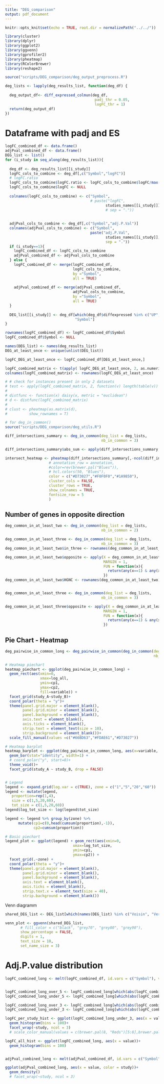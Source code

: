 ```yaml
---
title: "DEG_comparison"
output: pdf_document
---
```


```r
knitr::opts_knit$set(echo = TRUE, root.dir = normalizePath("../../"))
```

```r
library(cluster)
library(dplyr)
library(ggplot2)
library(ggvenn)
library(gprofiler2)
library(pheatmap)
library(RColorBrewer)
library(reshape2)
```

```r
source("scripts/DEG_comparison/deg_output_preprocess.R")

deg_lists <- lapply(deg_results_list, function(deg_df) {
  
  deg_output_df<- diff_expressed_colmun(deg_df,
                                         padj_thr = 0.05, 
                                         logFC_thr = 1)  
  return(deg_output_df)
}) 
```

# Dataframe with padj and ES

```r
logFC_combined_df <- data.frame()
adjPval_combined_df <- data.frame()
DEG_list <- list()
for (i_study in seq_along(deg_results_list)){
  
  deg_df <- deg_results_list[[i_study]] 
  logFC_cols_to_combine <- deg_df[,c("Symbol","logFC")]
  # logFC.ratio
  logFC_cols_to_combine$logFC.ratio <- logFC_cols_to_combine$logFC/max(abs(logFC_cols_to_combine$logFC))
  logFC_cols_to_combine$logFC <- NULL
  
  colnames(logFC_cols_to_combine) <- c("Symbol",
                                       # paste("logFC", 
                                              studies_names[[i_study]]) 
                                              # sep = "."))
  
  
  adjPval_cols_to_combine <- deg_df[,c("Symbol","adj.P.Val")]
  colnames(adjPval_cols_to_combine) <- c("Symbol",
                                       paste("adj.P.Val", 
                                              studies_names[[i_study]], 
                                              sep = "."))
  if (i_study==1){
    logFC_combined_df <- logFC_cols_to_combine
    adjPval_combined_df <- adjPval_cols_to_combine
  } else {
    logFC_combined_df <- merge(logFC_combined_df,
                               logFC_cols_to_combine,
                               by ="Symbol",
                               all = TRUE)
    
    adjPval_combined_df <- merge(adjPval_combined_df,
                               adjPval_cols_to_combine,
                               by ="Symbol",
                               all = TRUE)
  }
  
  DEG_list[[i_study]] <- deg_df[which(deg_df$diffexpressed %in% c("UP","DOWN")),
                                "Symbol"]
}

rownames(logFC_combined_df) <- logFC_combined_df$Symbol
logFC_combined_df$Symbol <- NULL

names(DEG_list) <- names(deg_results_list)
DEG_at_least_once <- unique(unlist(DEG_list))

logFC_DEG_at_least_once <- logFC_combined_df[DEG_at_least_once,]

logFC_combined_matrix <- t(apply( logFC_DEG_at_least_once, 2, as.numeric))
colnames(logFC_combined_matrix) <- rownames(logFC_DEG_at_least_once)

# # check for instances present in only 2 datasets
# test <- apply(logFC_combined_matrix, 2, function(v) length(table(v)) == 2)
# 
# distfunc <- function(x) daisy(x, metric = "euclidean")
# d <- distfunc(logFC_combined_matrix)
# 
# clust <- pheatmap(as.matrix(d),
#          show_rownames = T)
```

```r
# for deg_in_common()
source("scripts/DEG_comparison/deg_utils.R")

diff_intersections_summary <- deg_in_common(deg_list = deg_lists,
                                            nb_in_common = 3)

diff_intersections_summary$abs_sum <- apply(diff_intersections_summary, MARGIN = 1, function(x) sum(abs(x)))

intersect_heatmap <- pheatmap(diff_intersections_summary[,-ncol(diff_intersections_summary)],
                    # annotation_row = annotation,
                    #color=rev(brewer.pal("Blues")),
                    # hcl.colors(50, "Blues"),
                    color = c("#D73027","#F0F0F0","#1A9850"),
                    cluster_cols = FALSE,
                    cluster_rows = TRUE,
                    show_colnames = TRUE,
                    fontsize_row = 5
                    )
```

## Number of genes in opposite direction

```r
deg_common_in_at_least_two <- deg_in_common(deg_list = deg_lists,
                                            nb_in_common = 2)

deg_common_in_at_least_three <- deg_in_common(deg_list = deg_lists,
                                            nb_in_common = 3)
deg_common_in_at_least_two$in_three <- rownames(deg_common_in_at_least_two) %in% rownames(deg_common_in_at_least_three)

deg_common_in_at_least_two$opposite <- apply(X = deg_common_in_at_least_two,
                                             MARGIN = 1,
                                             FUN = function(x){
                                               return(any(x==1) & any(x==-1))
                                             })
deg_common_in_at_least_two$HGNC <- rownames(deg_common_in_at_least_two)


deg_common_in_at_least_three <- deg_in_common(deg_list = deg_lists,
                                            nb_in_common = 3)

deg_common_in_at_least_three$opposite <- apply(X = deg_common_in_at_least_three,
                                             MARGIN = 1,
                                             FUN = function(x){
                                               return(any(x==1) & any(x==-1))
                                             })
```

## Pie Chart - Heatmap

```r
deg_pairwise_in_common_long <- deg_pairwise_in_common(deg_in_common(deg_list = deg_lists,
                                                                    nb_in_common = 2))

# Heatmap piechart
heatmap_piechart <- ggplot(deg_pairwise_in_common_long) + 
  geom_rect(aes(xmin=0,
                xmax=log_all,
                ymin=cp1,
                ymax=cp2,
                fill=variable)) + 
  facet_grid(study_A~study_B)+
  coord_polar(theta = "y")+
  theme(panel.grid.major = element_blank(), 
        panel.grid.minor = element_blank(),
        panel.background = element_blank(),
        axis.text = element_blank(),
        axis.ticks = element_blank(),
        strip.text = element_text(size = 10),
        strip.background = element_blank())+
  scale_fill_manual(values =c("#66BD63","#FDAE61","#D73027"))

# Heatmap barplot
heatmap_barplot <- ggplot(deg_pairwise_in_common_long, aes(x=variable, y=value, fill=variable)) +
  geom_bar(stat="identity", width=1) +
  # coord_polar("y", start=0)+
  theme_void()+
  facet_grid(study_A ~ study_B, drop = FALSE)


# Legend
legend <- expand.grid(log.var = c(TRUE), zone = c("1","5","20","60"))
legend <- mutate(legend,
   proportion=rep(1,4),
   size = c(1,5,20,60),
   tot_size = c(1,5,20,60))
legend$log_tot_size <- log(legend$tot_size)

legend <- legend %>% group_by(zone) %>%
      mutate(cp1=c(0,head(cumsum(proportion),-1)),
             cp2=cumsum(proportion))

# Basic piechart
legend_plot <- ggplot(legend) + geom_rect(aes(xmin=0,
                               xmax=log_tot_size,
                               ymin=cp1,
                               ymax=cp2)) + 
  facet_grid(.~zone) +
  coord_polar(theta = "y")+
  theme(panel.grid.major = element_blank(), 
        panel.grid.minor = element_blank(),
        panel.background = element_blank(),
        axis.text = element_blank(),
        axis.ticks = element_blank(),
        strip.text.x = element_text(size = 40),
        strip.background = element_blank())
```

Venn diagramm

```r
shared_DEG_list <- DEG_list[which(names(DEG_list) %in% c("Voisin", "Verhaeghe", "Ogilvie bronchial", "Zoso"))]

venn_plot <- ggvenn(shared_DEG_list,
       # fill_color = c("black", "grey70", "grey80", "grey90"),
       show_percentage = FALSE,
       digits = 1,
       text_size = 10,
       set_name_size = 3)
```

# Adj.P.value distribution

```r
logFC_combined_long <- melt(logFC_combined_df, id.vars = c("Symbol"), variable.name = "study")


logFC_combined_long_over_5 <- logFC_combined_long[which(abs(logFC_combined_long$value)>5),]
logFC_combined_long_under_5 <- logFC_combined_long[which(abs(logFC_combined_long$value)<=5),]

logFC_combined_long_over_3 <- logFC_combined_long[which(abs(logFC_combined_long$value)>3),]
logFC_combined_long_under_3 <- logFC_combined_long[which(abs(logFC_combined_long$value)<=3),]

logFC_per_study_hist <- ggplot(logFC_combined_long_under_3, aes(x = value, color = study))+
  geom_histogram(bins = 100)+
  facet_wrap(~study, ncol = 3)
  # scale_color_manual(values = c(brewer.pal(8, "Reds")[5:8],brewer.pal(8, "Blues")[5:8]))

logFC_all_hist <- ggplot(logFC_combined_long, aes(x = value))+
  geom_histogram(bins = 100)


adjPval_combined_long <- melt(adjPval_combined_df, id.vars = c("Symbol"), variable.name = "study")

ggplot(adjPval_combined_long, aes(x = value, color = study))+
  geom_density()
  # facet_wrap(~study, ncol = 3)

```